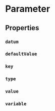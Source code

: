 

# Parameter

<Undocumented message="Coming soon!" />


## Properties

### `datum`
<Undocumented />

### `defaultValue`
<Undocumented />

### `key`
<Undocumented />

### `type`
<Undocumented />

### `value`
<Undocumented />

### `variable`
<Undocumented />
